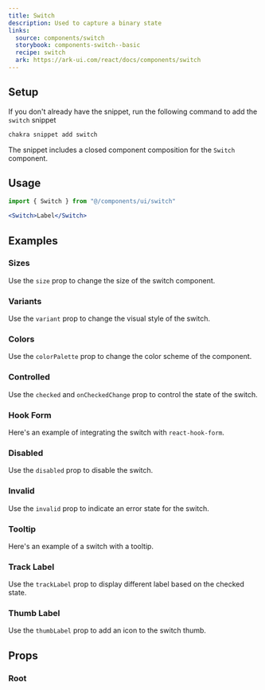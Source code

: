 ```yaml
---
title: Switch
description: Used to capture a binary state
links:
  source: components/switch
  storybook: components-switch--basic
  recipe: switch
  ark: https://ark-ui.com/react/docs/components/switch
---
```


<ExampleTabs name="switch-basic" />

## Setup

If you don't already have the snippet, run the following command to add the
`switch` snippet

```sh
chakra snippet add switch
```

The snippet includes a closed component composition for the `Switch` component.

## Usage

```jsx
import { Switch } from "@/components/ui/switch"
```

```jsx
<Switch>Label</Switch>
```

## Examples

### Sizes

Use the `size` prop to change the size of the switch component.

<ExampleTabs name="switch-with-sizes" />

### Variants

Use the `variant` prop to change the visual style of the switch.

<ExampleTabs name="switch-with-variants" />

### Colors

Use the `colorPalette` prop to change the color scheme of the component.

<ExampleTabs name="switch-with-colors" />

### Controlled

Use the `checked` and `onCheckedChange` prop to control the state of the switch.

<ExampleTabs name="switch-controlled" />

### Hook Form

Here's an example of integrating the switch with `react-hook-form`.

<ExampleTabs name="switch-with-hook-form" />

### Disabled

Use the `disabled` prop to disable the switch.

<ExampleTabs name="switch-with-disabled" />

### Invalid

Use the `invalid` prop to indicate an error state for the switch.

<ExampleTabs name="switch-with-invalid" />

### Tooltip

Here's an example of a switch with a tooltip.

<ExampleTabs name="switch-with-tooltip" />

### Track Label

Use the `trackLabel` prop to display different label based on the checked state.

<ExampleTabs name="switch-with-track-label" />

### Thumb Label

Use the `thumbLabel` prop to add an icon to the switch thumb.

<ExampleTabs name="switch-with-thumb-label" />

## Props

### Root

<PropTable component="Switch" part="Root" />
